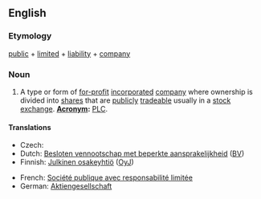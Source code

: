 ==English==

===Etymology===
[[public]] + [[limited]] + [[liability]] + [[company]]
===Noun===
{{infl|en|noun}}
# A type or form of [[for-profit]] [[incorporated]] [[company]] where ownership is divided into [[share]]s that are [[publicly]] [[trade]]able usually in a [[stock exchange]].  '''[[acronym|Acronym]]:''' [[PLC]].

====Translations====
{{trans-top|publicly traded company}}
* Czech: {{t|cs|akciová společnost}}
*Dutch: [[Besloten vennootschap met beperkte aansprakelijkheid]] ([[BV]])
*Finnish: [[Julkinen osakeyhtiö]] ([[OyJ]])
{{trans-mid}}
*French: [[Société publique avec responsabilité limitée]]
*German: [[Aktiengesellschaft]] {{f}}
{{trans-bottom}}